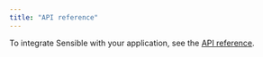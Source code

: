 ```yaml
---
title: "API reference"
---
```


To integrate Sensible with your application, see the [API reference](/api-reference/choosing-an-endpoint).
